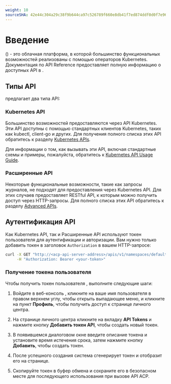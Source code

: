 ```yaml
---
weight: 10
sourceSHA: 42e44c304a29c38f9b644ca97c526789f660e8db41f7ed874ddf0d0f7e96e677
---
```


# Введение

<Term name="product" /> (<Term name="productShort" />) - это облачная платформа, в которой большинство функциональных возможностей реализованы с помощью операторов Kubernetes. Документация по API <Term name="productShort" /> Reference предоставляет полную информацию о доступных API в <Term name="productShort" />.

## Типы API

<Term name="productShort" /> предлагает два типа API:

### Kubernetes API

Большинство возможностей <Term name="productShort" /> предоставляются через API Kubernetes. Эти API доступны с помощью стандартных клиентов Kubernetes, таких как kubectl, client-go и других. Для получения полного списка этих API обратитесь к разделу [Kubernetes APIs](../kubernetes_apis/).

Для информации о том, как вызывать эти API, включая стандартные схемы и примеры, пожалуйста, обратитесь к [Kubernetes API Usage Guide](./kubernetes_api_usage).

### Расширенные API

Некоторые функциональные возможности, такие как запросы журналов, не подходят для предоставления через Kubernetes API. Для этих случаев <Term name="productShort" /> предоставляет RESTful API, к которым можно получить доступ через HTTP-запросы. Для полного списка этих API обратитесь к разделу [Advanced APIs](../advanced_apis/).

## Аутентификация API

Как Kubernetes API, так и Расширенные API <Term name="productShort" /> используют токен пользователя <Term name="productShort" /> для аутентификации и авторизации. Вам нужно только добавить токен в заголовок `Authorization` в вашем HTTP-запросе:

```bash
curl -X GET "http://<acp-api-server-address>/apis/v1/namespaces/default/pods" \
     -H "Authorization: Bearer <your-token>"
```

### Получение токена пользователя <Term name="productShort" />

Чтобы получить токен пользователя <Term name="productShort" />, выполните следующие шаги:

1. Войдите в веб-консоль <Term name="productShort" />, кликните на ваше имя пользователя в правом верхнем углу, чтобы открыть выпадающее меню, и кликните на пункт **Профиль**, чтобы получить доступ к странице личного центра.

2. На странице личного центра кликните на вкладку **API Tokens** и нажмите кнопку **Добавить токен API**, чтобы создать новый токен.

3. В появившемся диалоговом окне введите описание токена и установите время истечения срока, затем нажмите кнопку **Добавить**, чтобы создать токен.

4. После успешного создания система сгенерирует токен и отобразит его на странице.

5. Скопируйте токен в буфер обмена и сохраните его в безопасном месте для последующего использования при вызове API ACP.
